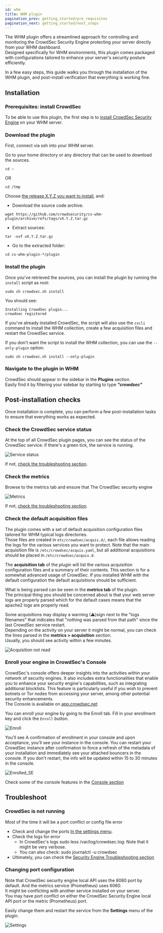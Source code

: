 ```yaml
---
id: whm
title: WHM plugin
pagination_prev: getting_started/pre_requisites
pagination_next: getting_started/next_steps
---
```


The WHM plugin offers a streamlined approach for controlling and monitoring the CrowdSec Security Engine protecting your server directly from your WHM dashboard.  
Designed specifically for WHM environments, this plugin comes packaged with configurations tailored to enhance your server's security posture efficiently.  

In a few easy steps, this guide walks you through the installation of the WHM plugin, and post-install verification that everything is working fine.

## Installation

### Prerequisites: install CrowdSec

To be able to use this plugin, the first step is to [install CrowdSec Security Engine](https://doc.crowdsec.net/docs/getting_started/install_crowdsec) on your WHM server.

### Download the plugin

First, connect via ssh into your WHM server.

Go to your home directory or any directory that can be used to download the sources.
```shell
cd ~
```
OR
```shell
cd /tmp
```

Choose [the release X.Y.Z you want to install](https://github.com/crowdsecurity/cs-whm-plugin/releases),
and:

* Download the source code archive.


```shell
wget https://github.com/crowdsecurity/cs-whm-plugin/archive/refs/tags/vX.Y.Z.tar.gz
```

* Extract sources:

```shell
tar -xvf vX.Y.Z.tar.gz
``` 

* Go to the extracted folder:

```shell
cd cs-whm-plugin-*/plugin
``` 


### Install the plugin

Once you've retrieved the sources, you can install the plugin by running the `install` script as root:

```shell
sudo sh crowdsec.sh install
```

You should see:

```
Installing CrowdSec plugin...
crowdsec registered
```

If you've already installed CrowdSec, the script will also use the `cscli` command to install the WHM collection, create a few acquisition files and restart the CrowdSec service.

If you don't want the script to install the WHM collection, you can use the `--only-plugin` option:

```
sudo sh crowdsec.sh install --only-plugin
```


### Navigate to the plugin in WHM


CrowdSec should appear in the sidebar in the **Plugins** section.  
Easily find it by filtering your sidebar by starting to type ***"crowdsec"***


## Post-installation checks

Once installation is complete, you can perform a few post-installation tasks to ensure that everything works as expected.


### Check the CrowdSec service status

At the top of all CrowdSec plugin pages, you can see the status of the CrowdSec service: if there's a green tick, the service is running. 

![Service status](/img/whm-service-status.png)

If not, [check the troubleshooting section](#crowdsec-is-not-running).

### Check the metrics

Browse to the metrics tab and ensure that The CrowdSec security engine 

![Metrics](/img/whm-metrics.png)

If not, [check the troubleshooting section](#changing-port-configuration).

### Check the default acquisition files

The plugin comes with a set of default acquisition configuration files tailored for WHM typical logs directories.  
Those files are created in `etc/crowdsec/acquis.d/`, each file allows reading the logs for the various services you want to protect. 
Note that the main acquisition file is `/etc/crowdsec/acquis.yaml`, but all additional acquisitions should be placed in `/etc/crowdsec/acquis.d`.  

The **acquisition tab** of the plugin will list the various acquisition configuration files and a summary of their contents.
This section is for a somewhat advanced usage of CrowdSec. If you installed WHM with the default configuration the default acquisitions should be sufficient.

What is being parsed can be seen in the **metrics tab** of the plugin.  
The principal thing you should be concerned about is that your web server logs are properly parsed which for the default cases means that the apache2 logs are properly read.

Some acquisitions may display a warning (⚠)sign next to the "logs filenames" that indicates that "nothing was parsed from that path" since the last CrowdSec service restart.  
Depending on the activity on your server it might be normal, you can check the lines parsed in the **metrics > acquisition** section.  
Usually, you should see activity within a few minutes.

![Acquisition not read](/img/whm-acquisition-not-read.png)

### Enroll your engine in CrowdSec's Console

CrowdSec's console offers deeper insights into the activities within your network of security engines. It also includes extra functionalities that enable you to enhance your security engine's capabilities, such as integrating additional blocklists. This feature is particularly useful if you wish to prevent botnets or Tor nodes from accessing your server, among other potential security enhancements.  
The Console is available on [app.crowdsec.net](https://app.crowdsec.net/)

You can enroll your engine by going to the Enroll tab.
Fill in your enrollment key and click the `Enroll` button.

![Enroll](/img/whm-enroll.png)

You'll see A confirmation of enrollment in your console and upon acceptance, you'll see your instance in the console.
You can restart your CrowdSec instance after confirmation to force a refresh of the metadata of your installation and immediately see your attached bouncers in the console. If you don't restart, the info will be updated within 15 to 30 minutes in the console.

![Enrolled_SE](/img/whm-console-example.png)

Check some of the console features in the [Console section](https://docs.crowdsec.net/docs/next/console/intro)

## Troubleshoot

### CrowdSec is not running

Most of the time it will be a port conflict or config file error
- Check and change the ports [In the settings menu](#changing-port-configuration).
- Check the logs for error
  - In CrowdSec's logs sudo less /var/log/crowdsec.log: Note that it might be very verbose.
  - You can also check:  sudo journalctl -u crowdsec
- Ultimately, you can check the [Security Engine Troubleshooting section](/u/troubleshooting/security_engine/)

### Changing port configuration

Note that CrowdSec security engine local API uses the 8080 port by default. And the metrics service (Prometheus) uses 6060.  
It might be conflicting with another service installed on your server.  
You may have port conflict on either the CrowdSec Security Engine local API port or the metric (Prometheus) port.  

Easily change them and restart the service from the **Settings** menu of the plugin.

![Settings](/img/whm-settings.png)